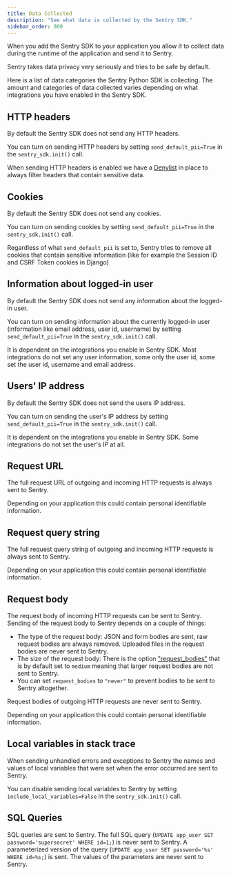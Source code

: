 ```yaml
---
title: Data Collected
description: "See what data is collected by the Sentry SDK."
sidebar_order: 900
---
```


When you add the Sentry SDK to your application you allow it to collect data during the runtime of the application and send it to Sentry.

Sentry takes data privacy very seriously and tries to be safe by default.

Here is a list of data categories the Sentry Python SDK is collecting. The amount and categories of data collected varies depending on what integrations you have enabled in the Sentry SDK.

## HTTP headers

By default the Sentry SDK does not send any HTTP headers.

You can turn on sending HTTP headers by setting `send_default_pii=True` in the `sentry_sdk.init()` call.

When sending HTTP headers is enabled we have a [Denylist](https://github.com/getsentry/sentry-python/blob/master/sentry_sdk/integrations/_wsgi_common.py#L19-L26) in place to always filter headers that contain sensitive data.

## Cookies

By default the Sentry SDK does not send any cookies.

You can turn on sending cookies by setting `send_default_pii=True` in the `sentry_sdk.init()` call.

Regardless of what `send_default_pii` is set to, Sentry tries to remove all cookies that contain sensitive information (like for example the Session ID and CSRF Token cookies in Django)

## Information about logged-in user<br/>

By default the Sentry SDK does not send any information about the logged-in user.

You can turn on sending information about the currently logged-in user (information like email address, user id, username) by setting `send_default_pii=True` in the `sentry_sdk.init()` call.

It is dependent on the integrations you enable in Sentry SDK. Most integrations do not set any user information, some only the user id, some set the user id, username and email address.

## Users' IP address

By default the Sentry SDK does not send the users IP address.

You can turn on sending the user's IP address by setting `send_default_pii=True` in the `sentry_sdk.init()` call.

It is dependent on the integrations you enable in Sentry SDK. Some integrations do not set the user's IP at all.

## Request URL

The full request URL of outgoing and incoming HTTP requests is always sent to Sentry.

Depending on your application this could contain personal identifiable information.

## Request query string

The full request query string of outgoing and incoming HTTP requests is always sent to Sentry.

Depending on your application this could contain personal identifiable information.

## Request body

The request body of incoming HTTP requests can be sent to Sentry. Sending of the request body to Sentry depends on a couple of things:

- The type of the request body: JSON and form bodies are sent, raw request bodies are always removed. Uploaded files in the request bodies are never sent to Sentry.
- The size of the request body: There is the option ["request_bodies"](https://docs.sentry.io/platforms/python/configuration/options/#request-bodies) that is by default set to `medium` meaning that larger request bodies are not sent to Sentry.
- You can set `request_bodies` to `"never"` to prevent bodies to be sent to Sentry altogether.

Request bodies of outgoing HTTP requests are never sent to Sentry.

Depending on your application this could contain personal identifiable information.

## Local variables in stack trace

When sending unhandled errors and exceptions to Sentry the names and values of local variables that were set when the error occurred are sent to Sentry.

You can disable sending local variables to Sentry by setting `include_local_variables=False` in the `sentry_sdk.init()` call.

## SQL Queries

SQL queries are sent to Sentry. The full SQL query (`UPDATE app_user SET password='supersecret' WHERE id=1;`) is never sent to Sentry. A parameterized version of the query (`UPDATE app_user SET password='%s' WHERE id=%s;`) is sent. The values of the parameters are never sent to Sentry.
